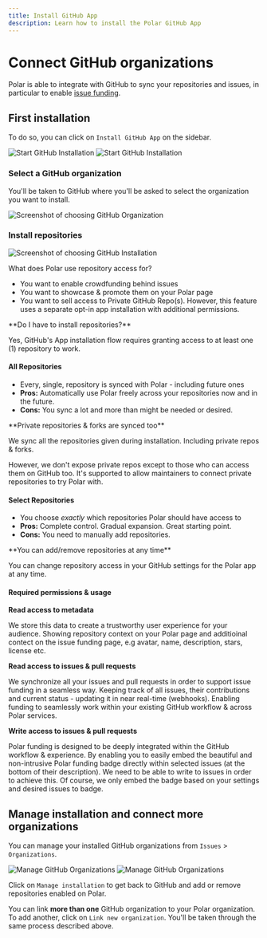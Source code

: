 ```yaml
---
title: Install GitHub App
description: Learn how to install the Polar GitHub App
---
```



# Connect GitHub organizations

Polar is able to integrate with GitHub to sync your repositories and issues, in particular to enable [issue funding](/docs/issue-funding).

## First installation

To do so, you can click on `Install GitHub App` on the sidebar.

![Start GitHub Installation](install-github.light.png)
![Start GitHub Installation](install-github.dark.png)

### Select a GitHub organization

You'll be taken to GitHub where you'll be asked to select the organization you want to install.

![Screenshot of choosing GitHub Organization](gh-choose-org.png)

### Install repositories

![Screenshot of choosing GitHub Installation](gh-install.png)

What does Polar use repository access for?

- You want to enable crowdfunding behind issues
- You want to showcase & promote them on your Polar page
- You want to sell access to Private GitHub Repo(s). However, this feature uses a separate opt-in app installation with additional permissions.

<BrowserCallout type="NOTE">
**Do I have to install repositories?**

Yes, GitHub's App installation flow requires granting access to at least one (1) repository to work.

</BrowserCallout>

#### All Repositories

- Every, single, repository is synced with Polar - including future ones
- **Pros:** Automatically use Polar freely across your repositories now and in
  the future.
- **Cons:** You sync a lot and more than might be needed or desired.

<BrowserCallout type="NOTE">
**Private repositories & forks are synced too**

We sync all the repositories given during installation. Including private
repos & forks.

However, we don't expose private repos except to those who
can access them on GitHub too. It's supported to allow maintainers to connect
private repositories to try Polar with.

</BrowserCallout>

#### Select Repositories

- You choose _exactly_ which repositories Polar should have access to
- **Pros:** Complete control. Gradual expansion. Great starting point.
- **Cons:** You need to manually add repositories.

<BrowserCallout type="NOTE">
**You can add/remove repositories at any time**

You can change repository access in your GitHub
settings for the Polar app at any time.

</BrowserCallout>

#### Required permissions & usage

**Read access to metadata**

We store this data to create a trustworthy user experience for your audience.
Showing repository context on your Polar page and additioinal contect on the issue funding page,
e.g avatar, name, description, stars, license etc.

**Read access to issues & pull requests**

We synchronize all your issues and pull requests in order to support issue
funding in a seamless way. Keeping track of all issues, their contributions and current status -
updating it in near real-time (webhooks). Enabling funding to seamlessly work
within your existing GitHub workflow & across Polar services.

**Write access to issues & pull requests**

Polar funding is designed to be deeply integrated within the GitHub workflow &
experience. By enabling you to easily embed the beautiful and non-intrusive
Polar funding badge directly within selected issues (at the bottom of their
description). We need to be able to write to issues in order to achieve this. Of
course, we only embed the badge based on your settings and desired issues to
badge.

## Manage installation and connect more organizations

You can manage your installed GitHub organizations from `Issues` > `Organizations`.

![Manage GitHub Organizations](manage-github-organizations.light.png)
![Manage GitHub Organizations](manage-github-organizations.dark.png)

Click on `Manage installation` to get back to GitHub and add or remove repositories enabled on Polar.

You can link **more than one** GitHub organization to your Polar organization. To add another, click on `Link new organization`. You'll be taken through the same process described above.
